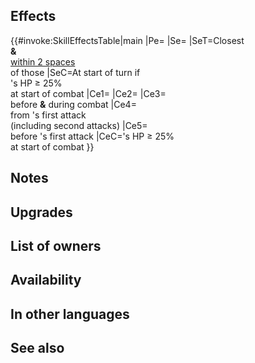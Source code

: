 {{Weapon Infobox
|tagid=SID_魔器・呪術の秘弓
|intID=4752
|userVersion1=Bow
|userVersion2=Arrow
|exclusive=0
|weaponType=Bow
|cost=300
|might=14
|range=2
|cooldown=-1
|effectiveness=Flying
|effect=Accelerates Special trigger (cooldown count-1). Effective against flying foes.<br><br>At start of turn, if unit's HP ≥ 25%, inflicts 【Discord】on closest foes and any foe within 2 spaces of those foes.<br><br>At start of combat, if unit's HP ≥ 25%, grants bonus to unit's Atk/Spd/Def/Res = 25% of foe's Atk at start of combat - 4 (max 14; min 5), deals damage = 15% of unit's Atk (including area-of-effect Specials), reduces damage from foe's first attack by 7 ("first attack" normally means only the first strike; for effects that grant "unit attacks twice," it means the first and second strikes), and grants Special cooldown count-1 to unit before unit's first attack during combat.<br><br>【Discord】<br>Inflicts Atk/Spd/Def/Res-X on unit during combat (X = 2 + number of allies within 2 spaces of unit; max 5) through its next action.
|required=Silver Bow
|refinePaths=default
|refineSP=350
|refineMedals=500
|refineStones=200
|properties=arcane,random_owner
}}
==Effects==
{{#invoke:SkillEffectsTable|main
|Pe={{Eft|Accelerates Special}}
|Se={{SEt|Discord}}
|SeT=Closest {{Tgt|Foes}}<br>'''&''' {{Tgt|Foes}}<br>[[within 2 spaces]]<br>of those {{Tgt|Foes}}
|SeC=At start of turn if<br>{{Tgt|Unit}}'s HP ≥ 25%<br>at start of combat
|Ce1={{Eft|Effectiveness|{{Mt|Flying}}}}
|Ce2={{Eft|Temporary buffs|Atk/Spd/Def/Res|25% of {{Tgt|Foe}}'s Atk<br>at start of combat, -4|min=5|max=14}}
|Ce3={{Eft|Damage Boost|15% of {{Tgt|Unit}}'s Atk}}<br>before '''&''' during combat
|Ce4={{Eft|Damage Reduction|7}}<br>from {{Tgt|Foe}}'s first attack<br>(including second attacks)
|Ce5={{Eft|Reduce Cooldown|1}}<br>before {{Tgt|Unit}}'s first attack
|CeC={{Tgt|Unit}}'s HP ≥ 25%<br>at start of combat
}}
==Notes==
{{Effective damage bonus|Flying}}
{{Discord}}
{{Temporary buffs}}
{{At start of combat}}
{{AtkDamageBoost}}
{{FlatDamageReduction|7}}
{{CombatCooldownCount|-1}}
==Upgrades==
{{Weapon Upgrade List}}
==List of owners==
{{Skill Hero List}}
==Availability==
{{PassiveFocusList}}
{{PassiveDistributionList}}
{{PassiveCombatManualList}}
==In other languages==
{{OtherLanguages
|japanese=魔器・呪術の秘弓
|german=Arkaner Hexbogen
|spanishEU=Arco maldito arc.
|spanishLA=Arco arcano mald.
|french=Arc sort arcane
|italian=Arco mag. arcano.
|chineseTW=魔器・咒術之秘弓
|portuguese=Arco feitiço arcano
}}

==See also==
{{See also skills|cond=(Description LIKE '%deals damage%=%of unit_s Atk%(including when dealing damage%' OR Description LIKE '%deals damage%=%of unit_s Atk%Special cooldown count-%before unit_s first attack%') AND Exclusive='1'}}
{{Weapons Navbox}}